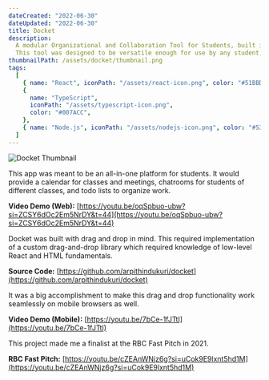 ```yaml
---
dateCreated: "2022-06-30"
dateUpdated: "2022-06-30"
title: Docket
description:
  A modular Organizational and Collaboration Tool for Students, built in React.
  This tool was designed to be versatile enough for use by any student, and was meant to be a platform for university students to chat and collaborate on their school work.
thumbnailPath: /assets/docket/thumbnail.png
tags:
  [
    { name: "React", iconPath: "/assets/react-icon.png", color: "#51BBD8" },
    {
      name: "TypeScript",
      iconPath: "/assets/typescript-icon.png",
      color: "#007ACC",
    },
    { name: "Node.js", iconPath: "/assets/nodejs-icon.png", color: "#539E43" },
  ]
---
```


<img src="/assets/docket/thumbnail.png" alt="Docket Thumbnail" />

This app was meant to be an all-in-one platform for students.
It would provide a calendar for classes and meetings, chatrooms for students of different classes, and todo lists to organize work.

**Video Demo (Web):** [https://youtu.be/oqSpbuo-ubw?si=ZCSY6dOc2Em5NrDY&t=44](https://youtu.be/oqSpbuo-ubw?si=ZCSY6dOc2Em5NrDY&t=44)

Docket was built with drag and drop in mind.
This required implementation of a custom drag-and-drop library which required knowledge of low-level React and HTML fundamentals.

**Source Code:** [https://github.com/arpithindukuri/docket](https://github.com/arpithindukuri/docket)

It was a big accomplishment to make this drag and drop functionality work seamlessly on mobile browsers as well.

**Video Demo (Mobile):** [https://youtu.be/7bCe-1fJTtI](https://youtu.be/7bCe-1fJTtI)

This project made me a finalist at the RBC Fast Pitch in 2021.

**RBC Fast Pitch:** [https://youtu.be/cZEAnWNjz6g?si=uCok9E9lxnt5hd1M](https://youtu.be/cZEAnWNjz6g?si=uCok9E9lxnt5hd1M)
